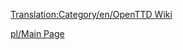 [[Translation:Category/en/OpenTTD Wiki]]

{{en/Bilingual box| Pl
| ---
| ''This category contains material relating to various administration aspects of the OpenTTD Wiki.''}}


[[pl/Main Page]]